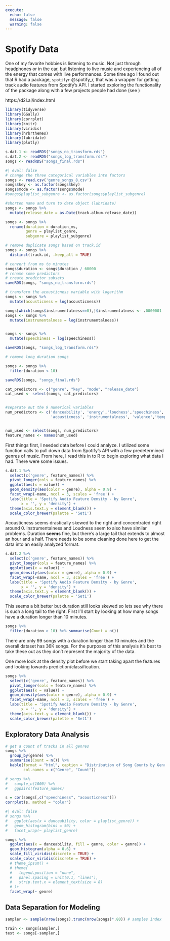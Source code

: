 ---
execute:
  echo: false
  message: false
  warning: false
---

# Spotify Data

One of my favorite hobbies is listening to music. Not just through headphones or in the car, but listening to live music and experiencing all of the energy that comes with live performances. Some time ago I found out that R had a package, `spotifyr` @spotify_r, that was a wrapper for getting track audio features from Spotify's API. I started exploring the functionality of the package along with a few projects people had done (see )

https://d2l.ai/index.html



```{r preliminaries}
library(tidyverse)
library(GGally)
library(corrplot)
library(knitr)
library(viridis)
library(hrbrthemes)
library(lubridate)
library(plotly)

s.dat.1 <- readRDS("songs_no_transform.rds")
s.dat.2 <- readRDS("songs_log_transform.rds")
songs <- readRDS("songs_final.rds")
```

```{r data-cleaning}
#| eval: false
# change the three categorical variables into factors
songs <- read.csv('genre_songs_8.csv')
songs$key <- as.factor(songs$key)
songs$mode <- as.factor(songs$mode)
#songs$playlist_subgenre <- as.factor(songs$playlist_subgenre)

#shorten name and turn to date object (lubridate)
songs <- songs %>% 
  mutate(release_date = as.Date(track.album.release_date))

songs <- songs %>% 
  rename(duration = duration_ms,
         genre = playlist_genre,
         subgenre = playlist_subgenre)

# remove duplicate songs based on track.id
songs <- songs %>% 
  distinct(track.id, .keep_all = TRUE)

# convert from ms to minutes
songs$duration <- songs$duration / 60000
# rename some predictors
# create predictor subsets
saveRDS(songs, "songs_no_transform.rds")

# transform the acousticness variable with logarithm
songs <- songs %>%
  mutate(acousticness = log(acousticness))

songs[which(songs$instrumentalness==0),]$instrumentalness <- .0000001
songs <- songs %>%
  mutate(instrumentalness = log(instrumentalness))


songs <- songs %>%
  mutate(speechiness = log(speechiness))

saveRDS(songs, "songs_log_transform.rds")

# remove long duration songs

songs <- songs %>% 
  filter(duration < 10)

saveRDS(songs, "songs_final.rds")
```

```{r}
cat_predictors <- c("genre", "key", "mode", "release_date")
cat_used <- select(songs, cat_predictors)


#separate out the 9 numerical variables
num_predictors <- c('danceability', 'energy','loudness','speechiness',
                    'acousticness', 'instrumentalness', 'valence','tempo','duration','liveness')


num_used <- select(songs, num_predictors)
feature_names <- names(num_used)

```

First things first, I needed data before I could analyze. I utilized some function calls to pull down data from Spotify's API with a few predetermined genres of music. From here, I read this in to R to begin exploring what data I had. There were some issues.

```{r density-plot-1}

s.dat.1 %>%
  select(c('genre', feature_names)) %>%
  pivot_longer(cols = feature_names) %>%
  ggplot(aes(x = value)) +
  geom_density(aes(color = genre), alpha = 0.9) +
  facet_wrap(~name, ncol = 3, scales = 'free') +
  labs(title = 'Spotify Audio Feature Density - by Genre',
       x = '', y = 'density') +
  theme(axis.text.y = element_blank()) + 
  scale_color_brewer(palette = 'Set1')
```
Acousticness seems drastically skewed to the right and concentrated right around 0. Instrumentalness and Loudness seem to also have similar problems. Duration **seems** fine, but there's a large tail that extends to almost an hour and a half. There needs to be some cleaning done here to get the data into an easily analyzed format.

```{r density-plot-2}
s.dat.2 %>%
  select(c('genre', feature_names)) %>%
  pivot_longer(cols = feature_names) %>%
  ggplot(aes(x = value)) +
  geom_density(aes(color = genre), alpha = 0.9) +
  facet_wrap(~name, ncol = 3, scales = 'free') +
  labs(title = 'Spotify Audio Feature Density - by Genre',
       x = '', y = 'density') +
  theme(axis.text.y = element_blank()) + 
  scale_color_brewer(palette = 'Set1')

```

This seems a bit better but duration still looks skewed so lets see why there is such a long tail to the right. First I'll start by looking at how many songs have a duration longer than 10 minutes.


```{r duration-analysis}

songs %>% 
  filter(duration > 10) %>% summarise(Count = n())
```

There are only 99 songs with a duration longer than 10 minutes and the overall dataset has 36K songs. For the purposes of this analysis it's best to take these out as they don't represent the majority of the data. 

One more look at the density plot before we start taking apart the features and looking towards prediction/classification.

```{r density-plot-3}
songs %>%
  select(c('genre', feature_names)) %>%
  pivot_longer(cols = feature_names) %>%
  ggplot(aes(x = value)) +
  geom_density(aes(color = genre), alpha = 0.9) +
  facet_wrap(~name, ncol = 3, scales = 'free') +
  labs(title = 'Spotify Audio Feature Density - by Genre',
       x = '', y = 'density') +
  theme(axis.text.y = element_blank()) + 
  scale_color_brewer(palette = 'Set1')

```

## Exploratory Data Analysis


```{r}
# get a count of tracks in all genres
songs %>% 
  group_by(genre) %>% 
  summarise(Count = n()) %>% 
  kable(format = "html", caption = "Distribution of Song Counts by Genre",
        col.names = c("Genre", "Count"))
```

```{r}
# songs %>% 
#   sample_n(1000) %>% 
#   ggpairs(feature_names)

s = cor(songs[,c("speechiness", "acousticness")])
corrplot(s, method = "color")
```


```{r}
#| eval: false
# songs %>% 
#   ggplot(aes(x = danceability, color = playlist_genre)) +
#   geom_histogram(bins = 50) +
#   facet_wrap(~ playlist_genre)

songs %>% 
  ggplot(aes(x = danceability, fill = genre, color = genre)) +
  geom_histogram(alpha = 0.6) + 
  scale_fill_viridis(discrete = TRUE) +
  scale_color_viridis(discrete = TRUE) +
  # theme_ipsum() +
  # theme(
  #   legend.position = "none",
  #   panel.spacing = unit(0.1, "lines"),
  #   strip.text.x = element_text(size = 8)
  # )+
  facet_wrap(~ genre)
```


## Data Separation for Modeling

```{r}
sampler <- sample(nrow(songs),trunc(nrow(songs)*.80)) # samples index 

train <- songs[sampler,]
test <- songs[-sampler,]

```

<!-- ```{r} -->
<!-- library(reticulate) -->
<!-- repl_python() -->
<!-- ``` -->


<!-- ```{python} -->
<!-- import pandas as pd -->

<!-- songs = pd.read_csv("H:\My Drive\Spotify_Project\genre_songs_8.csv", encoding = 'unicode_escape') -->
<!-- ``` -->

<!-- ```{python} -->
<!-- songs.cols() -->
<!-- ``` -->

